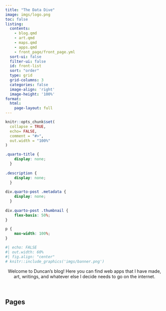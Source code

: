 ```yaml
---
title: "The Data Dive"
image: imgs/logo.png
toc: false
listing:
  contents: 
    - blog.qmd
    - art.qmd
    - maps.qmd
    - apps.qmd
    - front_page/front_page.yml
  sort-ui: false
  filter-ui: false
  id: front-list
  sort: "order"
  type: grid
  grid-columns: 3
  categories: false
  image-align: 'right'
  image-height: '100%'
format:
  html:
    page-layout: full
---
```


```r
knitr::opts_chunk$set(
  collapse = TRUE,
  echo= FALSE,
  comment = "#>",
  out.width = "100%"
)
```

```css
.quarto-title {
    display: none;
  }
  
.description {
    display: none;
  }
  
div.quarto-post .metadata {
    display: none;
  }
  
div.quarto-post .thumbnail {
    flex-basis: 50%;
}

p {
    max-width: 100%;
}

```

```r
#| echo: FALSE
#| out.width: 60%
#| fig.align: "center"
# knitr::include_graphics('imgs/banner.png')
```

<center>Welcome to Duncan's blog! Here you can find web apps that I have made, art, writings, and whatever else I decide needs to go on the internet.</center>

<br>

## Pages

::: {#front-list}
:::
